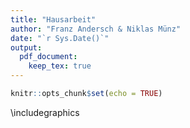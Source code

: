 ```yaml
---
title: "Hausarbeit"
author: "Franz Andersch & Niklas Münz"
date: "`r Sys.Date()`"
output: 
  pdf_document:
    keep_tex: true
---
```


```r
knitr::opts_chunk$set(echo = TRUE)
```
\centering
\includegraphics
